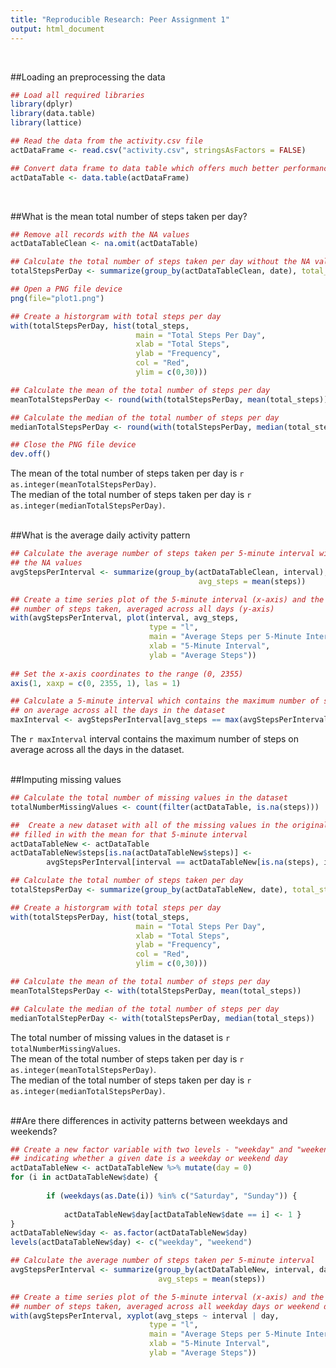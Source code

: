 ```yaml
---
title: "Reproducible Research: Peer Assignment 1"
output: html_document
---
```

&nbsp;


##Loading an preprocessing the data
```r
## Load all required libraries 
library(dplyr)
library(data.table)
library(lattice)

## Read the data from the activity.csv file
actDataFrame <- read.csv("activity.csv", stringsAsFactors = FALSE)

## Convert data frame to data table which offers much better performance
actDataTable <- data.table(actDataFrame)
```
&nbsp;


##What is the mean total number of steps taken per day?
```r
## Remove all records with the NA values
actDataTableClean <- na.omit(actDataTable)

## Calculate the total number of steps taken per day without the NA values
totalStepsPerDay <- summarize(group_by(actDataTableClean, date), total_steps = sum(steps))

## Open a PNG file device
png(file="plot1.png")

## Create a historgram with total steps per day
with(totalStepsPerDay, hist(total_steps,
                            main = "Total Steps Per Day",
                            xlab = "Total Steps",
                            ylab = "Frequency",
                            col = "Red",
                            ylim = c(0,30)))

## Calculate the mean of the total number of steps per day
meanTotalStepsPerDay <- round(with(totalStepsPerDay, mean(total_steps)))

## Calculate the median of the total number of steps per day
medianTotalStepsPerDay <- round(with(totalStepsPerDay, median(total_steps)))

## Close the PNG file device
dev.off()
```
The mean of the total number of steps taken per day is `r as.integer(meanTotalStepsPerDay)`.  
The median of the total number of steps taken per day is `r as.integer(medianTotalStepsPerDay)`.  
&nbsp;


##What is the average daily activity pattern
```r
## Calculate the average number of steps taken per 5-minute interval without 
## the NA values
avgStepsPerInterval <- summarize(group_by(actDataTableClean, interval), 
                                          avg_steps = mean(steps))

## Create a time series plot of the 5-minute interval (x-axis) and the average
## number of steps taken, averaged across all days (y-axis)
with(avgStepsPerInterval, plot(interval, avg_steps, 
                               type = "l",
                               main = "Average Steps per 5-Minute Interval",
                               xlab = "5-Minute Interval",
                               ylab = "Average Steps"))
     
## Set the x-axis coordinates to the range (0, 2355)
axis(1, xaxp = c(0, 2355, 1), las = 1)

## Calculate a 5-minute interval which contains the maximum number of steps
## on average across all the days in the dataset
maxInterval <- avgStepsPerInterval[avg_steps == max(avgStepsPerInterval$avg_steps), interval]
```
The `r maxInterval` interval contains the maximum number of steps on average 
across all the days in the dataset.  
&nbsp;


##Imputing missing values
```r
## Calculate the total number of missing values in the dataset
totalNumberMissingValues <- count(filter(actDataTable, is.na(steps)))

##  Create a new dataset with all of the missing values in the original dataset
## filled in with the mean for that 5-minute interval
actDataTableNew <- actDataTable
actDataTableNew$steps[is.na(actDataTableNew$steps)] <- 
        avgStepsPerInterval[interval == actDataTableNew[is.na(steps), interval], avg_steps]

## Calculate the total number of steps taken per day
totalStepsPerDay <- summarize(group_by(actDataTableNew, date), total_steps = sum(steps))

## Create a historgram with total steps per day
with(totalStepsPerDay, hist(total_steps,
                            main = "Total Steps Per Day",
                            xlab = "Total Steps",
                            ylab = "Frequency",
                            col = "Red",
                            ylim = c(0,30)))

## Calculate the mean of the total number of steps per day
meanTotalStepsPerDay <- with(totalStepsPerDay, mean(total_steps))

## Calculate the median of the total number of steps per day
medianTotalStepPerDay <- with(totalStepsPerDay, median(total_steps))
```
The total number of missing values in the dataset is `r totalNumberMissingValues`.  
The mean of the total number of steps taken per day is `r as.integer(meanTotalStepsPerDay)`.  
The median of the total number of steps taken per day is `r as.integer(medianTotalStepsPerDay)`.  
&nbsp;


##Are there differences in activity patterns between weekdays and weekends?
```r
## Create a new factor variable with two levels - "weekday" and "weekend" 
## indicating whether a given date is a weekday or weekend day
actDataTableNew <- actDataTableNew %>% mutate(day = 0)
for (i in actDataTableNew$date) {
       
        if (weekdays(as.Date(i)) %in% c("Saturday", "Sunday")) {
              
            actDataTableNew$day[actDataTableNew$date == i] <- 1 }
}
actDataTableNew$day <- as.factor(actDataTableNew$day)
levels(actDataTableNew$day) <- c("weekday", "weekend")

## Calculate the average number of steps taken per 5-minute interval 
avgStepsPerInterval <- summarize(group_by(actDataTableNew, interval, day), 
                                 avg_steps = mean(steps))

## Create a time series plot of the 5-minute interval (x-axis) and the average 
## number of steps taken, averaged across all weekday days or weekend days (y-axis)
with(avgStepsPerInterval, xyplot(avg_steps ~ interval | day, 
                               type = "l",
                               main = "Average Steps per 5-Minute Interval",
                               xlab = "5-Minute Interval",
                               ylab = "Average Steps"))
```